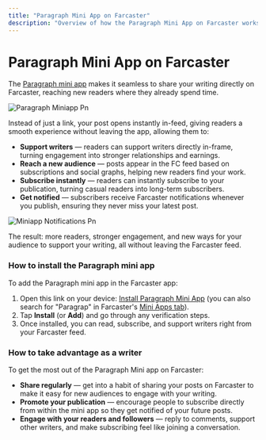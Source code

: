 ```yaml
---
title: "Paragraph Mini App on Farcaster"
description: "Overview of how the Paragraph Mini App on Farcaster works and the value it brings."
---
```


# **Paragraph Mini App on Farcaster**

The [Paragraph mini app](https://farcaster.xyz/miniapps/LmKmOXHLnXu9/paragraph) makes it seamless to share your writing directly on Farcaster, reaching new readers where they already spend time.

![Paragraph Miniapp Pn](/images/paragraph-miniapp.png)

Instead of just a link, your post opens instantly in-feed, giving readers a smooth experience without leaving the app, allowing them to:

- **Support writers** — readers can support writers directly in-frame, turning engagement into stronger relationships and earnings.
- **Reach a new audience** — posts appear in the FC feed based on subscriptions and social graphs, helping new readers find your work.
- **Subscribe instantly** — readers can instantly subscribe to your publication, turning casual readers into long-term subscribers.
- **Get notified** — subscribers receive Farcaster notifications whenever you publish, ensuring they never miss your latest post.

![Miniapp Notifications Pn](/images/miniapp-notifications.png)

The result: more readers, stronger engagement, and new ways for your audience to support your writing, all without leaving the Farcaster feed.

### **How to install the Paragraph mini app**

To add the Paragraph mini app in the Farcaster app:

1. Open this link on your device: [Install Paragraph Mini App](https://farcaster.xyz/miniapps/LmKmOXHLnXu9/paragraph) (you can also search for "Paragrap" in Farcaster's [Mini Apps tab](https://farcaster.xyz/miniapps)).
2. Tap **Install** (or **Add**) and go through any verification steps.
3. Once installed, you can read, subscribe, and support writers right from your Farcaster feed.

### **How to take advantage as a writer**

To get the most out of the Paragraph Mini app on Farcaster:

- **Share regularly** — get into a habit of sharing your posts on Farcaster to make it easy for new audiences to engage with your writing.
- **Promote your publication** — encourage people to subscribe directly from within the mini app so they get notified of your future posts.
- **Engage with your readers and followers** — reply to comments, support other writers, and make subscribing feel like joining a conversation.